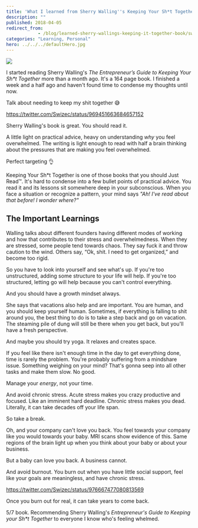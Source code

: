 ```yaml
---
title: 'What I learned from Sherry Walling''s Keeping Your Sh*t Together'
description: ""
published: 2018-04-05
redirect_from: 
            - /blog/learned-sherry-wallings-keeping-it-together-book/swizec/8314
categories: "Learning, Personal"
hero: ../../../defaultHero.jpg
---
```

[![](./img/media-DXQvIqGVoAIEKDw.jpg)](https://amzn.to/2Jm2Z1H)



I started reading Sherry Walling&#x27;s _The Entrepreneur’s Guide to Keeping Your Sh\*t Together_ more than a month ago. It&#x27;s a 164 page book. I finished a week and a half ago and haven&#x27;t found time to condense my thoughts until now.



Talk about needing to keep my shit together 😅



https://twitter.com/Swizec/status/969451663684657152



Sherry Walling&#x27;s book is great. You should read it.



A little light on practical advice, heavy on understanding _why_ you feel overwhelmed. The writing is light enough to read with half a brain thinking about the pressures that are making you feel overwhelmed.



Perfect targeting 👌



Keeping Your Sh\*t Together is one of those books that you should Just Read™. It&#x27;s hard to condense into a few bullet points of practical advice. You read it and its lessons sit somewhere deep in your subconscious. When you face a situation or recognize a pattern, your mind says _&quot;Ah! I&#x27;ve read about that before! I wonder where?&quot;_



## The Important Learnings



Walling talks about different founders having different modes of working and how that contributes to their stress and overwhelmedness. When they are stressed, some people tend towards chaos. They say fuck it and throw caution to the wind. Others say, “Ok, shit. I need to get organized,” and become too rigid.



So you have to look into yourself and see what&#x27;s up. If you&#x27;re too unstructured, adding some structure to your life will help. If you&#x27;re too structured, letting go will help because you can&#x27;t control everything.



And you should have a growth mindset always.



She says that vacations also help and are important. You are human, and you should keep yourself human. Sometimes, if everything is falling to shit around you, the best thing to do is to take a step back and go on vacation. The steaming pile of dung will still be there when you get back, but you&#x27;ll have a fresh perspective.



And maybe you should try yoga. It relaxes and creates space.



If you feel like there isn&#x27;t enough time in the day to get everything done, time is rarely the problem. You&#x27;re probably suffering from a mindshare issue. Something weighing on your mind? That&#x27;s gonna seep into all other tasks and make them slow. No good.



Manage your _energy_, not your time.



And avoid chronic stress. Acute stress makes you crazy productive and focused. Like an imminent hard deadline. Chronic stress makes you dead. Literally, it can take decades off your life span.



So take a break.



Oh, and your company can&#x27;t love you back. You feel towards your company like you would towards your baby. MRI scans show evidence of this. Same regions of the brain light up when you think about your baby or about your business.



But a baby can love you back. A business cannot.



And avoid burnout. You burn out when you have little social support, feel like your goals are meaningless, and have chronic stress.



https://twitter.com/Swizec/status/976667477080813569



Once you burn out for real, it can take years to come back.



5/7 book. Recommending Sherry Walling&#x27;s _Entrepreneur&#x27;s Guide to Keeping your Sh\*t Together_ to everyone I know who&#x27;s feeling whelmed.